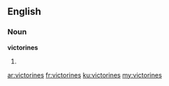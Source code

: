 ==English==

===Noun===
'''victorines'''

# {{plural of|[[victorine]]}}

[[ar:victorines]]
[[fr:victorines]]
[[ku:victorines]]
[[my:victorines]]